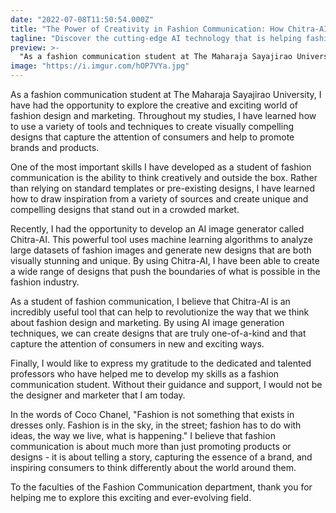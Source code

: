 ```yaml
---
date: "2022-07-08T11:50:54.000Z"
title: "The Power of Creativity in Fashion Communication: How Chitra-AI is Revolutionizing the Industry"
tagline: "Discover the cutting-edge AI technology that is helping fashion communication students create stunning, one-of-a-kind designs."
preview: >-
  "As a fashion communication student at The Maharaja Sayajirao University, I have learned how to think creatively and outside the box. In this blog post, I discuss the innovative AI image generator that I recently developed, Chitra-AI, and how it is changing the game for fashion designers and marketers. I also express my gratitude to the dedicated professors who have helped me to develop my skills and share a quote from Coco Chanel about the importance of fashion communication. If you are interested in fashion design or marketing, you won't want to miss this insightful and inspiring post."
image: "https://i.imgur.com/hOP7VYa.jpg"
---
```


As a fashion communication student at The Maharaja Sayajirao University, I have had the opportunity to explore the creative and exciting world of fashion design and marketing. Throughout my studies, I have learned how to use a variety of tools and techniques to create visually compelling designs that capture the attention of consumers and help to promote brands and products.

One of the most important skills I have developed as a student of fashion communication is the ability to think creatively and outside the box. Rather than relying on standard templates or pre-existing designs, I have learned how to draw inspiration from a variety of sources and create unique and compelling designs that stand out in a crowded market.

Recently, I had the opportunity to develop an AI image generator called Chitra-AI. This powerful tool uses machine learning algorithms to analyze large datasets of fashion images and generate new designs that are both visually stunning and unique. By using Chitra-AI, I have been able to create a wide range of designs that push the boundaries of what is possible in the fashion industry.

As a student of fashion communication, I believe that Chitra-AI is an incredibly useful tool that can help to revolutionize the way that we think about fashion design and marketing. By using AI image generation techniques, we can create designs that are truly one-of-a-kind and that capture the attention of consumers in new and exciting ways.

Finally, I would like to express my gratitude to the dedicated and talented professors who have helped me to develop my skills as a fashion communication student. Without their guidance and support, I would not be the designer and marketer that I am today.

In the words of Coco Chanel, "Fashion is not something that exists in dresses only. Fashion is in the sky, in the street; fashion has to do with ideas, the way we live, what is happening." I believe that fashion communication is about much more than just promoting products or designs - it is about telling a story, capturing the essence of a brand, and inspiring consumers to think differently about the world around them.

To the faculties of the Fashion Communication department, thank you for helping me to explore this exciting and ever-evolving field.
